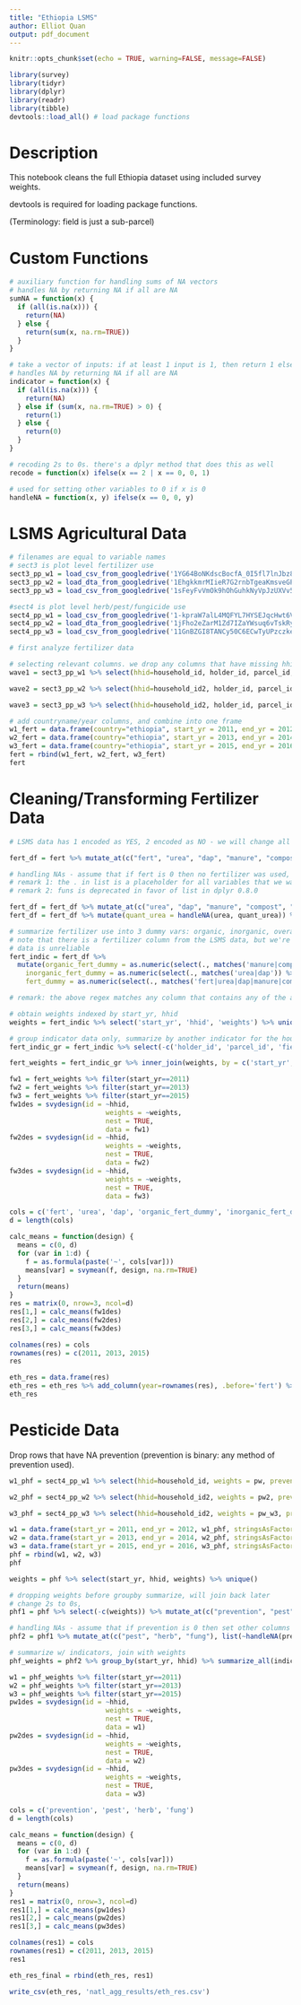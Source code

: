```yaml
---
title: "Ethiopia LSMS"
author: Elliot Quan
output: pdf_document
---
```


```r
knitr::opts_chunk$set(echo = TRUE, warning=FALSE, message=FALSE)
```

```r
library(survey)
library(tidyr)
library(dplyr)
library(readr)
library(tibble)
devtools::load_all() # load package functions
```


# Description
This notebook cleans the full Ethiopia dataset using included survey weights.

devtools is required for loading package functions. 

(Terminology: field is just a sub-parcel)


# Custom Functions
```r
# auxiliary function for handling sums of NA vectors
# handles NA by returning NA if all are NA
sumNA = function(x) {
  if (all(is.na(x))) {
    return(NA)
  } else {
    return(sum(x, na.rm=TRUE))
  }
}

# take a vector of inputs: if at least 1 input is 1, then return 1 else 0.
# handles NA by returning NA if all are NA
indicator = function(x) {
  if (all(is.na(x))) {
    return(NA)
  } else if (sum(x, na.rm=TRUE) > 0) {
    return(1)
  } else {
    return(0)
  }
}

# recoding 2s to 0s. there's a dplyr method that does this as well
recode = function(x) ifelse(x == 2 | x == 0, 0, 1)

# used for setting other variables to 0 if x is 0
handleNA = function(x, y) ifelse(x == 0, 0, y)
```

# LSMS Agricultural Data
```r
# filenames are equal to variable names
# sect3 is plot level fertilizer use
sect3_pp_w1 = load_csv_from_googledrive('1YG64BoNKdscBocfA_0I5fl7lnJbz8GkA') 
sect3_pp_w2 = load_dta_from_googledrive('1EhgkkmrMIieR7G2rnbTgeaKmsveGPVU0')
sect3_pp_w3 = load_csv_from_googledrive('1sFeyFvVmOk9hOhGuhkNyVpJzUXVv5jBQ')

#sect4 is plot level herb/pest/fungicide use
sect4_pp_w1 = load_csv_from_googledrive('1-kpraW7alL4MQFYL7HYSEJqcHwt6Vy7O')
sect4_pp_w2 = load_dta_from_googledrive('1jFho2eZarM1Zd7IZaYWsuq6vTskRydZF')
sect4_pp_w3 = load_csv_from_googledrive('11GnBZGI8TANCy50C6ECwTyUPzczkecak')
```


```r
# first analyze fertilizer data

# selecting relevant columns. we drop any columns that have missing hhid or fert indicator, since if fert = NA then we cannot draw conclusions from their data.
wave1 = sect3_pp_w1 %>% select(hhid=household_id, holder_id, parcel_id, field_id, weights = pw, region=saq01, zone=saq02, fert=pp_s3q14, urea=pp_s3q15, dap=pp_s3q18, manure=pp_s3q21, compost=pp_s3q23, organic_fert=pp_s3q25, quant_urea=pp_s3q16_a, quant_dap=pp_s3q19_a, area=pp_s3q05_a) %>% drop_na(fert, hhid)

wave2 = sect3_pp_w2 %>% select(hhid=household_id2, holder_id, parcel_id, field_id, weights = pw2, region=saq01, zone=saq02, fert=pp_s3q14, urea=pp_s3q15, dap=pp_s3q18, manure=pp_s3q21, compost=pp_s3q23, organic_fert=pp_s3q25, quant_urea=pp_s3q16_a, quant_dap=pp_s3q19_a, area=pp_s3q05_a) %>% drop_na(fert, hhid)

wave3 = sect3_pp_w3 %>% select(hhid=household_id2, holder_id, parcel_id, field_id, weights = pw_w3, region=saq01, zone=saq02, fert=pp_s3q14, urea=pp_s3q15, dap=pp_s3q18, manure=pp_s3q21, compost=pp_s3q23, organic_fert=pp_s3q25, quant_urea=pp_s3q16, quant_dap=pp_s3q19, area=pp_s3q05_a) %>% drop_na(fert, hhid)
```


```r
# add countryname/year columns, and combine into one frame
w1_fert = data.frame(country="ethiopia", start_yr = 2011, end_yr = 2012, wave1, stringsAsFactors = F) 
w2_fert = data.frame(country="ethiopia", start_yr = 2013, end_yr = 2014, wave2, stringsAsFactors = F)
w3_fert = data.frame(country="ethiopia", start_yr = 2015, end_yr = 2016, wave3, stringsAsFactors = F)
fert = rbind(w1_fert, w2_fert, w3_fert)
fert
```

# Cleaning/Transforming Fertilizer Data

```r
# LSMS data has 1 encoded as YES, 2 encoded as NO - we will change all 2s to 0s

fert_df = fert %>% mutate_at(c("fert", "urea", "dap", "manure", "compost", "organic_fert"), recode)

# handling NAs - assume that if fert is 0 then no fertilizer was used, so set other columns to 0
# remark 1: the . in list is a placeholder for all variables that we want to pass to it
# remark 2: funs is deprecated in favor of list in dplyr 0.8.0

fert_df = fert_df %>% mutate_at(c("urea", "dap", "manure", "compost", "organic_fert", "quant_urea", "quant_dap"), list(~handleNA(fert, .)))
fert_df = fert_df %>% mutate(quant_urea = handleNA(urea, quant_urea)) %>% mutate(quant_dap = handleNA(dap, quant_dap))
```


```r
# summarize fertilizer use into 3 dummy vars: organic, inorganic, overall
# note that there is a fertilizer column from the LSMS data, but we're creating our own just in case the
# data is unreliable
fert_indic = fert_df %>%
  mutate(organic_fert_dummy = as.numeric(select(., matches('manure|compost|organic_fert')) %>% rowSums(na.rm=TRUE) > 0),
    inorganic_fert_dummy = as.numeric(select(., matches('urea|dap')) %>% rowSums(na.rm=TRUE) > 0),
    fert_dummy = as.numeric(select(., matches('fert|urea|dap|manure|compost')) %>% rowSums(na.rm=TRUE) >0))

# remark: the above regex matches any column that contains any of the above words, which may not be desirable later on (i.e. if we want to add quantity data only). however, it doesn't matter if quantity is counted into the indicator, so we'll leave it as is. 
```


```r
# obtain weights indexed by start_yr, hhid
weights = fert_indic %>% select('start_yr', 'hhid', 'weights') %>% unique()
```


```r
# group indicator data only, summarize by another indicator for the household (did the household use x?)
fert_indic_gr = fert_indic %>% select(-c('holder_id', 'parcel_id', 'field_id', 'weights', 'region', 'zone', 'area')) %>% group_by(country, start_yr, end_yr, hhid) %>% summarize_all(indicator)
```


```r
fert_weights = fert_indic_gr %>% inner_join(weights, by = c('start_yr', 'hhid'))
```


```r
fw1 = fert_weights %>% filter(start_yr==2011)
fw2 = fert_weights %>% filter(start_yr==2013)
fw3 = fert_weights %>% filter(start_yr==2015)
fw1des = svydesign(id = ~hhid,
                        weights = ~weights,
                        nest = TRUE,
                        data = fw1)
fw2des = svydesign(id = ~hhid,
                        weights = ~weights,
                        nest = TRUE,
                        data = fw2)
fw3des = svydesign(id = ~hhid,
                        weights = ~weights,
                        nest = TRUE,
                        data = fw3)
```


```r
cols = c('fert', 'urea', 'dap', 'organic_fert_dummy', 'inorganic_fert_dummy', 'fert_dummy')
d = length(cols)

calc_means = function(design) {
  means = c(0, d)
  for (var in 1:d) {
    f = as.formula(paste('~', cols[var]))
    means[var] = svymean(f, design, na.rm=TRUE)
  }
  return(means)
}
res = matrix(0, nrow=3, ncol=d)
res[1,] = calc_means(fw1des)
res[2,] = calc_means(fw2des)
res[3,] = calc_means(fw3des)

colnames(res) = cols
rownames(res) = c(2011, 2013, 2015)
res
```

```r
eth_res = data.frame(res)
eth_res = eth_res %>% add_column(year=rownames(res), .before='fert') %>% add_column(country=rep('Ethiopia', 3), .before='year')
eth_res 
```

# Pesticide Data

Drop rows that have NA prevention (prevention is binary: any method of prevention used).

```r
w1_phf = sect4_pp_w1 %>% select(hhid=household_id, weights = pw, prevention=pp_s4q04, pest=pp_s4q05, herb=pp_s4q06, fung=pp_s4q07) %>% drop_na(hhid, prevention)

w2_phf = sect4_pp_w2 %>% select(hhid=household_id2, weights = pw2, prevention=pp_s4q04, pest=pp_s4q05, herb=pp_s4q06, fung=pp_s4q07) %>% drop_na(hhid, prevention)

w3_phf = sect4_pp_w3 %>% select(hhid=household_id2, weights = pw_w3, prevention=pp_s4q04, pest=pp_s4q05, herb=pp_s4q06, fung=pp_s4q07) %>% drop_na(hhid, prevention)
``` 

```r
w1 = data.frame(start_yr = 2011, end_yr = 2012, w1_phf, stringsAsFactors = F) 
w2 = data.frame(start_yr = 2013, end_yr = 2014, w2_phf, stringsAsFactors = F)
w3 = data.frame(start_yr = 2015, end_yr = 2016, w3_phf, stringsAsFactors = F)
phf = rbind(w1, w2, w3)
phf
```

```r
weights = phf %>% select(start_yr, hhid, weights) %>% unique() 
```

```r
# dropping weights before groupby summarize, will join back later
# change 2s to 0s, 
phf1 = phf %>% select(-c(weights)) %>% mutate_at(c("prevention", "pest", "herb", "fung"), recode) 

# handling NAs - assume that if prevention is 0 then set other columns to 0
phf2 = phf1 %>% mutate_at(c("pest", "herb", "fung"), list(~handleNA(prevention, .)) )
```


```r
# summarize w/ indicators, join with weights
phf_weights = phf2 %>% group_by(start_yr, hhid) %>% summarize_all(indicator) %>% inner_join(weights, by=c('start_yr', 'hhid'))
```



```r
w1 = phf_weights %>% filter(start_yr==2011)
w2 = phf_weights %>% filter(start_yr==2013)
w3 = phf_weights %>% filter(start_yr==2015)
pw1des = svydesign(id = ~hhid,
                        weights = ~weights,
                        nest = TRUE,
                        data = w1)
pw2des = svydesign(id = ~hhid,
                        weights = ~weights,
                        nest = TRUE,
                        data = w2)
pw3des = svydesign(id = ~hhid,
                        weights = ~weights,
                        nest = TRUE,
                        data = w3)
```



```r
cols = c('prevention', 'pest', 'herb', 'fung')
d = length(cols)

calc_means = function(design) {
  means = c(0, d)
  for (var in 1:d) {
    f = as.formula(paste('~', cols[var]))
    means[var] = svymean(f, design, na.rm=TRUE)
  }
  return(means)
}
res1 = matrix(0, nrow=3, ncol=d)
res1[1,] = calc_means(pw1des)
res1[2,] = calc_means(pw2des)
res1[3,] = calc_means(pw3des)

colnames(res1) = cols
rownames(res1) = c(2011, 2013, 2015)
res1
```


```r
eth_res_final = rbind(eth_res, res1)
```



```r
write_csv(eth_res, 'natl_agg_results/eth_res.csv')
```


